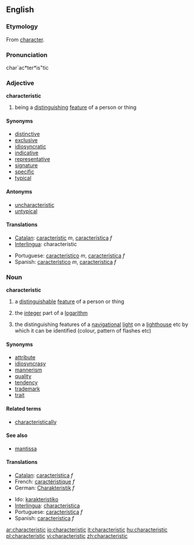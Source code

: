 ==English==
===Etymology===
From [[character]].

===Pronunciation===
char`ac*ter*is"tic

===Adjective===
'''characteristic'''

# being a [[distinguish]]ing [[feature]] of a person or thing

====Synonyms====
* [[distinctive]]
* [[exclusive]]
* [[idiosyncratic]]
* [[indicative]]
* [[representative]]
* [[signature]]
* [[specific]]
* [[typical]]

====Antonyms====
* [[uncharacteristic]]
* [[untypical]]

====Translations====
{{top}}
*[[Catalan]]: [[característic]] ''m'', [[característica]] ''f''
*[[Interlingua]]: characteristic
{{mid}}
*Portuguese: [[característico]] ''m'', [[característica]] ''f''
*Spanish: [[característico]] ''m'', [[característica]] ''f''
{{bottom}}

===Noun===
'''characteristic'''
# a [[distinguishable]] [[feature]] of a person or thing
#{{mathematics}} the [[integer]] part of a [[logarithm]]
#{{nautical}} the distinguishing features of a [[navigational]] [[light]] on a [[lighthouse]] etc by which it can be identified (colour, pattern of flashes etc)

====Synonyms====
* [[attribute]]
* [[idiosyncrasy]]
* [[mannerism]]
* [[quality]]
* [[tendency]]
* [[trademark]]
* [[trait]]

====Related terms====
* [[characteristically]]

====See also====
*[[mantissa]]

====Translations====
{{top}}
*[[Catalan]]: [[característica]] ''f''
*French: [[caractéristique]] ''f''
*German: [[Charakteristik]] ''f''
{{mid}}
*Ido: [[karakteristiko]]
*[[Interlingua]]: [[characteristica]]
*Portuguese: [[característica]] ''f''
*Spanish: [[característica]] ''f''
{{bottom}}

[[ar:characteristic]]
[[io:characteristic]]
[[it:characteristic]]
[[hu:characteristic]]
[[pl:characteristic]]
[[vi:characteristic]]
[[zh:characteristic]]